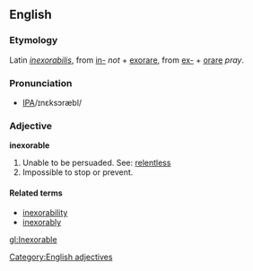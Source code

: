 ==English==
===Etymology===
Latin ''[[inexorabilis]]'', from [[in-]] ''not'' + [[exorare]], from [[ex-]] + [[orare]] ''pray''.
===Pronunciation===
* [[IPA]]/ɪnεksɔræbl/

===Adjective===
'''inexorable'''
# Unable to be persuaded.  See: [[relentless]]
# Impossible to stop or prevent.

====Related terms====
*[[inexorability]]
*[[inexorably]]
[[Category:English adjectives]]
[[gl:Inexorable]]